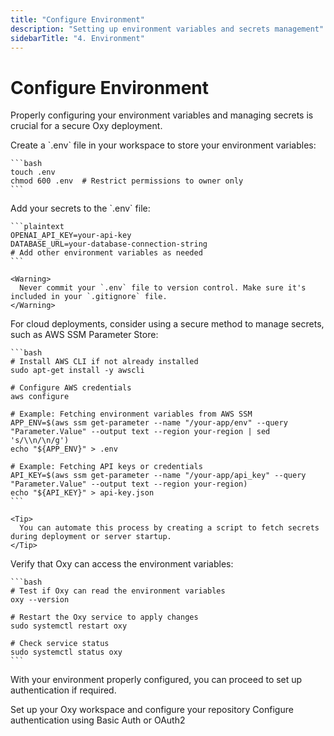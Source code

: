 ```yaml
---
title: "Configure Environment"
description: "Setting up environment variables and secrets management"
sidebarTitle: "4. Environment"
---
```


# Configure Environment

Properly configuring your environment variables and managing secrets is crucial for a secure Oxy deployment.

<Steps>
  <Step title="Create Environment File">
    Create a `.env` file in your workspace to store your environment variables:

    ```bash
    touch .env
    chmod 600 .env  # Restrict permissions to owner only
    ```
  </Step>

  <Step title="Add Required Secrets">
    Add your secrets to the `.env` file:

    ```plaintext
    OPENAI_API_KEY=your-api-key
    DATABASE_URL=your-database-connection-string
    # Add other environment variables as needed
    ```

    <Warning>
      Never commit your `.env` file to version control. Make sure it's included in your `.gitignore` file.
    </Warning>
  </Step>

  <Step title="Advanced: Using AWS SSM Parameter Store">
    For cloud deployments, consider using a secure method to manage secrets, such as AWS SSM Parameter Store:

    ```bash
    # Install AWS CLI if not already installed
    sudo apt-get install -y awscli
    
    # Configure AWS credentials
    aws configure
    
    # Example: Fetching environment variables from AWS SSM
    APP_ENV=$(aws ssm get-parameter --name "/your-app/env" --query "Parameter.Value" --output text --region your-region | sed 's/\\n/\n/g')
    echo "${APP_ENV}" > .env
    
    # Example: Fetching API keys or credentials
    API_KEY=$(aws ssm get-parameter --name "/your-app/api_key" --query "Parameter.Value" --output text --region your-region)
    echo "${API_KEY}" > api-key.json
    ```

    <Tip>
      You can automate this process by creating a script to fetch secrets during deployment or server startup.
    </Tip>
  </Step>

  <Step title="Test Environment Configuration">
    Verify that Oxy can access the environment variables:

    ```bash
    # Test if Oxy can read the environment variables
    oxy --version
    
    # Restart the Oxy service to apply changes
    sudo systemctl restart oxy
    
    # Check service status
    sudo systemctl status oxy
    ```
  </Step>
</Steps>

With your environment properly configured, you can proceed to set up authentication if required.

<div className="mt-8">
  <Cards>
    <Card
      title="Previous: Set Up Workspace & Repository"
      icon="arrow-left"
      href="/deployment/workspace-setup"
    >
      Set up your Oxy workspace and configure your repository
    </Card>
    <Card
      title="Next: Set Up Authentication"
      icon="arrow-right"
      href="/deployment/authentication"
    >
      Configure authentication using Basic Auth or OAuth2
    </Card>
  </Cards>
</div>
